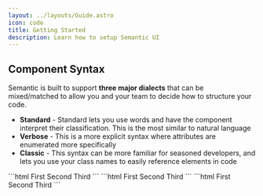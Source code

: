 ```yaml
---
layout: ../layouts/Guide.astro
icon: code
title: Getting Started
description: Learn how to setup Semantic UI
---
```



## Component Syntax

Semantic is built to support **three major dialects** that can be mixed/matched to allow you and your team to decide how to structure your code.

* **Standard** - Standard lets you use words and have the component interpret their classification. This is the most similar to natural language
* **Verbose** - This is a more explicit syntax where attributes are enumerated more specifically
* **Classic** - This syntax can be more familiar for seasoned developers, and lets you use your class names to easily reference elements in code

<Tabs>
  <TabItem label="Standard Dialect">
    ```html
    <ui-buttons large>
      <ui-button primary>First</ui-button>
      <ui-button>Second</ui-button>
      <ui-button>Third</ui-button>
    </ui-buttons>
    ```
  </TabItem>
      <TabItem label="Verbose Dialect">
    ```html
    <ui-buttons size="large">
      <ui-button emphasis="primary">First</ui-button>
      <ui-button>Second</ui-button>
      <ui-button>Third</ui-button>
    </ui-buttons>
    ```
  </TabItem>
  <TabItem label="Classic Dialect">
    ```html
    <ui-buttons class="large">
      <ui-button class="primary">First</ui-button>
      <ui-button>Second</ui-button>
      <ui-button>Third</ui-button>
    </ui-buttons>
    ```
  </TabItem>
</Tabs>

